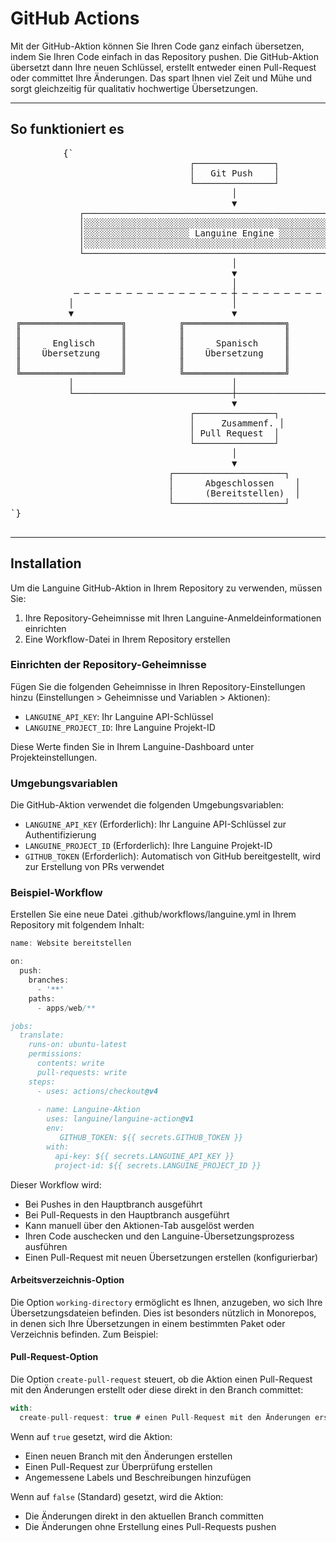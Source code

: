 # GitHub Actions

Mit der GitHub-Aktion können Sie Ihren Code ganz einfach übersetzen, indem Sie Ihren Code einfach in das Repository pushen. Die GitHub-Aktion übersetzt dann Ihre neuen Schlüssel, erstellt entweder einen Pull-Request oder committet Ihre Änderungen.
Das spart Ihnen viel Zeit und Mühe und sorgt gleichzeitig für qualitativ hochwertige Übersetzungen.

---

## So funktioniert es



<div className="flex flex-col items-center justify-center p-4 mb-8 h-[400px] sm:h-[500px] md:h-[650px]">
        <pre
          className="p-4 text-sm leading-5 scale-[0.5] sm:scale-[0.65] md:scale-90 transform-gpu"
          style={{
            fontFamily: "monospace",
            whiteSpace: "pre",
            textAlign: "left",
          }}
        >
          {`
                                  ┌───────────────┐
                                  │   Git Push    │
                                  └───────────────┘
                                          │
                                          ▼
             ┌─────────────────────────────────────────────────────────┐
             │░░░░░░░░░░░░░░░░░░░░░░░░░░░░░░░░░░░░░░░░░░░░░░░░░░░░░░░░░│
             │░░░░░░░░░░░░░░░░░░░░ Languine Engine ░░░░░░░░░░░░░░░░░░░░│
             │░░░░░░░░░░░░░░░░░░░░░░░░░░░░░░░░░░░░░░░░░░░░░░░░░░░░░░░░░│
             └─────────────────────────────────────────────────────────┘
                                          │
                                          ▼
                                          │
            ─ ─ ─ ─ ─ ─ ─ ─ ─ ─ ─ ─ ─ ─ ─ ┼ ─ ─ ─ ─ ─ ─ ─ ─ ─ ─ ─ ─ ─ ─ ─
           │                              │                              │
           ▼                              ▼                              ▼
 ╔═══════════════════╗          ╔═══════════════════╗          ╔═══════════════════╗
 ║                   ║          ║                   ║          ║                   ║
 ║      Englisch     ║          ║      Spanisch     ║          ║      Japanisch    ║
 ║    Übersetzung    ║          ║    Übersetzung    ║          ║     Übersetzung    ║
 ║                   ║          ║                   ║          ║                   ║
 ╚═══════════════════╝          ╚═══════════════════╝          ╚═══════════════════╝
           │                              │                              │
           └──────────────────────────────┼──────────────────────────────┘
                                          ▼
                                  ┌───────────────┐
                                  │     Zusammenf. │
                                  │ Pull Request  │
                                  └───────────────┘
                                          │
                                          ▼
                              ┌─────────────────────┐
                              │      Abgeschlossen    │
                              │      (Bereitstellen)  │
                              └─────────────────────┘
`}
        </pre>
      </div>

---

## Installation

Um die Languine GitHub-Aktion in Ihrem Repository zu verwenden, müssen Sie:

1. Ihre Repository-Geheimnisse mit Ihren Languine-Anmeldeinformationen einrichten
2. Eine Workflow-Datei in Ihrem Repository erstellen

### Einrichten der Repository-Geheimnisse

Fügen Sie die folgenden Geheimnisse in Ihren Repository-Einstellungen hinzu (Einstellungen > Geheimnisse und Variablen > Aktionen):

- `LANGUINE_API_KEY`: Ihr Languine API-Schlüssel
- `LANGUINE_PROJECT_ID`: Ihre Languine Projekt-ID

Diese Werte finden Sie in Ihrem Languine-Dashboard unter Projekteinstellungen.



### Umgebungsvariablen

Die GitHub-Aktion verwendet die folgenden Umgebungsvariablen:
- `LANGUINE_API_KEY` (Erforderlich): Ihr Languine API-Schlüssel zur Authentifizierung
- `LANGUINE_PROJECT_ID` (Erforderlich): Ihre Languine Projekt-ID 
- `GITHUB_TOKEN` (Erforderlich): Automatisch von GitHub bereitgestellt, wird zur Erstellung von PRs verwendet

### Beispiel-Workflow

Erstellen Sie eine neue Datei .github/workflows/languine.yml in Ihrem Repository mit folgendem Inhalt:

```ts title=".github/workflows/release.yml"
name: Website bereitstellen

on:
  push:
    branches:
      - '**'
    paths:
      - apps/web/**

jobs:
  translate:
    runs-on: ubuntu-latest
    permissions:
      contents: write
      pull-requests: write
    steps:
      - uses: actions/checkout@v4
      
      - name: Languine-Aktion
        uses: languine/languine-action@v1
        env:
           GITHUB_TOKEN: ${{ secrets.GITHUB_TOKEN }}
        with:
          api-key: ${{ secrets.LANGUINE_API_KEY }}
          project-id: ${{ secrets.LANGUINE_PROJECT_ID }}
```
 
 Dieser Workflow wird:
- Bei Pushes in den Hauptbranch ausgeführt
- Bei Pull-Requests in den Hauptbranch ausgeführt
- Kann manuell über den Aktionen-Tab ausgelöst werden
- Ihren Code auschecken und den Languine-Übersetzungsprozess ausführen
- Einen Pull-Request mit neuen Übersetzungen erstellen (konfigurierbar)

#### Arbeitsverzeichnis-Option

Die Option `working-directory` ermöglicht es Ihnen, anzugeben, wo sich Ihre Übersetzungsdateien befinden. Dies ist besonders nützlich in Monorepos, in denen sich Ihre Übersetzungen in einem bestimmten Paket oder Verzeichnis befinden. Zum Beispiel:

#### Pull-Request-Option

Die Option `create-pull-request` steuert, ob die Aktion einen Pull-Request mit den Änderungen erstellt oder diese direkt in den Branch committet:

```typescript title=".github/workflows/languine.yml"
with:
  create-pull-request: true # einen Pull-Request mit den Änderungen erstellen
```

Wenn auf `true` gesetzt, wird die Aktion:
- Einen neuen Branch mit den Änderungen erstellen
- Einen Pull-Request zur Überprüfung erstellen
- Angemessene Labels und Beschreibungen hinzufügen

Wenn auf `false` (Standard) gesetzt, wird die Aktion:
- Die Änderungen direkt in den aktuellen Branch committen
- Die Änderungen ohne Erstellung eines Pull-Requests pushen